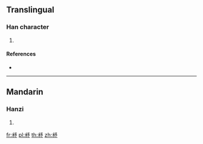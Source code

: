 ==Translingual==

===Han character===
{{Han char|rn=85|rad=水|as=04|sn=8|four=17222|canj=ENIN,XENIN|ids=⿰水予}}

# {{defn|Han|sort=水04}}

====References====
* {{Han ref|kx=0609.100|dkj=17181|dj=1002.070|hdz=31557.050|uh=6C80|ud=27776|bh=CD45|bd=52549}}

----

==Mandarin==

===Hanzi===
{{cmn-hanzi|pin=[[xù]] ([[xu4]])|wg=hsü<sup>4</sup>}}

# {{defn|lang=cmn|sort=水04}}

[[fr:沀]]
[[pl:沀]]
[[th:沀]]
[[zh:沀]]